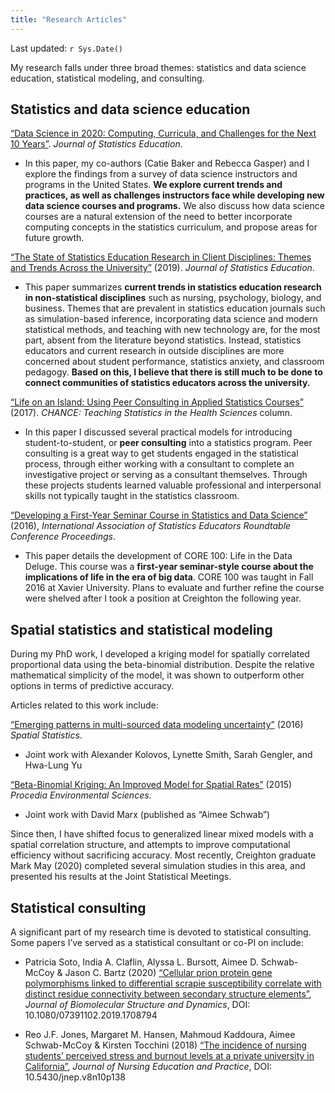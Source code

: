 ---
title: "Research Articles"
---

Last updated: `r Sys.Date()`

My research falls under three broad themes: statistics and data science education, statistical modeling, and consulting. 

## Statistics and data science education

["Data Science in 2020: Computing, Curricula, and Challenges for the Next 10 Years"](https://www.tandfonline.com/doi/full/10.1080/10691898.2020.1851159). _Journal of Statistics Education_.

- In this paper, my co-authors (Catie Baker and Rebecca Gasper) and I explore the findings from a survey of data science instructors and programs in the United States. __We explore current trends and practices, as well as challenges instructors face while developing new data science courses and programs.__ We also discuss how data science courses are a natural extension of the need to better incorporate computing concepts in the statistics curriculum, and propose areas for future growth.

["The State of Statistics Education Research in Client Disciplines: Themes and Trends Across the University"](https://amstat.tandfonline.com/doi/full/10.1080/10691898.2019.1687369) (2019). _Journal of Statistics Education_.

- This paper summarizes __current trends in statistics education research in non-statistical disciplines__ such as nursing, psychology, biology, and business. Themes that are prevalent in statistics education journals such as simulation-based inference, incorporating data science and modern statistical methods, and teaching with new technology are, for the most part, absent from the literature beyond statistics. Instead, statistics educators and current research in outside disciplines are more concerned about student performance, statistics anxiety, and classroom pedagogy. __Based on this, I believe that there is still much to be done to connect communities of statistics educators across the university.__

["Life on an Island: Using Peer Consulting in Applied Statistics Courses"](https://www.tandfonline.com/doi/full/10.1080/09332480.2017.1406763) (2017). _CHANCE: Teaching Statistics in the Health Sciences_ column.

- In this paper I discussed several practical models for introducing student-to-student, or __peer consulting__ into a statistics program. Peer consulting is a great way to get students engaged in the statistical process, through either working with a consultant to complete an investigative project or serving as a consultant themselves. Through these projects students learned valuable professional and interpersonal skills not typically taught in the statistics classroom.

["Developing a First-Year Seminar Course in Statistics and Data Science"](https://iase-web.org/documents/papers/rt2016/Schwab.pdf) (2016), _International Association of Statistics Educators Roundtable Conference Proceedings_.

- This paper details the development of CORE 100: Life in the Data Deluge. This course was a __first-year seminar-style course about the implications of life in the era of big data__. CORE 100 was taught in Fall 2016 at Xavier University. Plans to evaluate and further refine the course were shelved after I took a position at Creighton the following year.

## Spatial statistics and statistical modeling

During my PhD work, I developed a kriging model for spatially correlated proportional data using the beta-binomial distribution. Despite the relative mathematical simplicity of the model, it was shown to outperform other options in terms of predictive accuracy.

Articles related to this work include:

["Emerging patterns in multi-sourced data modeling uncertainty"](https://www.sciencedirect.com/science/article/abs/pii/S2211675316300239) (2016) _Spatial Statistics_.

- Joint work with Alexander Kolovos, Lynette Smith, Sarah Gengler, and Hwa-Lung Yu

["Beta-Binomial Kriging: An Improved Model for Spatial Rates"](https://www.sciencedirect.com/science/article/pii/S1878029615003138) (2015) _Procedia Environmental Sciences_.

- Joint work with David Marx (published as "Aimee Schwab")

Since then, I have shifted focus to generalized linear mixed models with a spatial correlation structure, and attempts to improve computational efficiency without sacrificing accuracy. Most recently, Creighton graduate Mark May (2020) completed several simulation studies in this area, and presented his results at the Joint Statistical Meetings.

## Statistical consulting

A significant part of my research time is devoted to statistical consulting. Some papers I've served as a statistical consultant or co-PI on include:

- Patricia Soto, India A. Claflin, Alyssa L. Bursott, Aimee D. Schwab-McCoy & Jason C. Bartz (2020) ["Cellular prion protein gene polymorphisms linked to differential scrapie susceptibility correlate with distinct residue connectivity between secondary structure elements"](https://www.tandfonline.com/doi/abs/10.1080/07391102.2019.1708794), _Journal of Biomolecular Structure and Dynamics_, DOI: 10.1080/07391102.2019.1708794

- Reo J.F. Jones, Margaret M. Hansen, Mahmoud Kaddoura, Aimee Schwab-McCoy & Kirsten Tocchini (2018) ["The incidence of nursing students' perceived stress and burnout levels at a private university in California"](sciedupress.com/journal/index.php/jnep/article/view/13336), _Journal of Nursing Education and Practice_, DOI: 10.5430/jnep.v8n10p138
